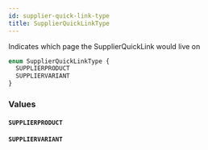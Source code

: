 ```yaml
---
id: supplier-quick-link-type
title: SupplierQuickLinkType
---
```



Indicates which page the SupplierQuickLink would live on


```graphql
enum SupplierQuickLinkType {
  SUPPLIERPRODUCT
  SUPPLIERVARIANT
}
```


### Values

#### `SUPPLIERPRODUCT` 




#### `SUPPLIERVARIANT` 






